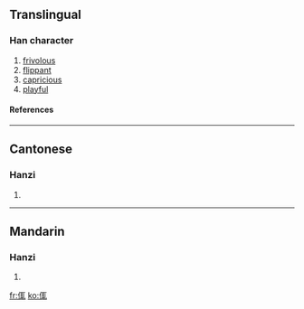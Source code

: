 ==Translingual==
===Han character===
{{Han char|rad=人|as=07|sn=9|four=|canj=人尸十山 (OSJU)}}
# [[frivolous]]
# [[flippant]]
# [[capricious]]
# [[playful]]
====References====
{{Han ref|kx=0103.240|hdz=10156.150|uh=3459|ud=13401}}

----
==Cantonese==
===Hanzi===
{{yue-hanzi|jyut=|y=dip6}}
# {{defn|Cantonese}}

----
==Mandarin==
===Hanzi===
{{cmn-hanzi|pin=[[dié]] (die2), [[yǒng]] (yong3)|wg=tieh<sup>2</sup>, yung<sup>3</sup>}}
# {{defn|Mandarin}}

[[fr:㑙]]
[[ko:㑙]]